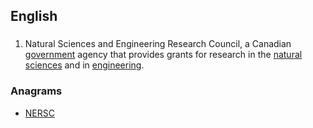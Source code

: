 ==English==
{{wikipedia}}

==={{abbreviation-old|en}}===
{{head|en}}

# {{context|Canada|lang=en}} Natural Sciences and Engineering Research Council, a Canadian [[government]] agency that provides grants for research in the [[natural science]]s and in [[engineering]].

===Anagrams===
* [[NERSC#English|NERSC]]